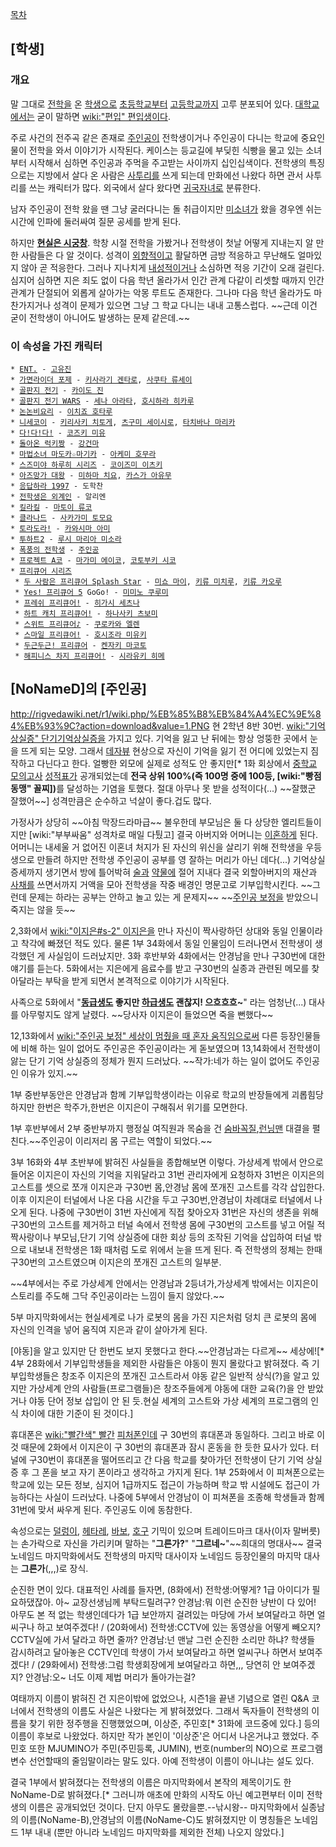 [[목차]]
== [학생] ==
=== 개요 ===
말 그대로 [[전학]]을 온 [[학생]]으로 [[초등학교]]부터 [[고등학교]]까지 고루 분포되어 있다. [[대학교]]에서는 굳이 말하면 [[wiki:"편입" 편입생]]이다.

주로 사건의 전주곡 같은 존재로 [[주인공]]이 전학생이거나 주인공이 다니는 학교에 중요인물이 전학을 와서 이야기가 시작된다. 케이스는 등교길에 부딪힌 식빵을 물고 있는 소녀부터 시작해서 심하면 주인공과 주먹을 주고받는 사이까지 십인십색이다. 전학생의 특징으로는 지방에서 살다 온 사람은 [[사투리]]를 쓰게 되는데 만화에선 나왔다 하면 관서 사투리를 쓰는 캐릭터가 많다. 외국에서 살다 왔다면 [[귀국자녀]]로 분류한다.

남자 주인공이 전학 왔을 땐 그냥 굴러다니는 돌 취급이지만 [[미소녀]]가 왔을 경우엔 쉬는 시간에 인파에 둘러싸여 질문 공세를 받게 된다. 

하지만 '''[[현실은 시궁창]]'''. 학창 시절 전학을 가봤거나 전학생이 첫날 어떻게 지내는지 알 만한 사람들은 다 알 것이다. 성격이 [[외향적]]이고 활달하면 금방 적응하고 무난해도 얼마있지 않아 곧 적응한다. 그러나 지나치게 [[내성적]]이거나 소심하면 적응 기간이 오래 걸린다. 심지어 심하면 지은 죄도 없이 다음 학년 올라가서 인간 관계 다같이 리셋할 때까지 인간 관계가 단절되어 외롭게 살아가는 악몽 루트도 존재한다. 그나마 다음 학년 올라가도 마찬가지거나 성격이 문제가 있으면 그냥 그 학교 다니는 내내 고통스럽다. ~~근데 이건 굳이 전학생이 아니어도 발생하는 문제 같은데.~~

=== 이 속성을 가진 캐릭터 ===
 * [[ENT.]] - [[고유진]]
 * [[가면라이더 포제]] - [[키사라기 겐타로]], [[사쿠타 류세이]]
 * [[골판지 전기]] - [[카이도 진]]
 * [[골판지 전기 WARS]] - [[세나 아라타]], [[호시하라 히카루]]
 * [[논논비요리]] - [[이치죠 호타루]]
 * [[니세코이]] - [[키리사키 치토게]], [[츠구미 세이시로]], [[타치바나 마리카]]
 * [[다!다!다!]] - [[코즈키 미유]]
 * [[돌아온 럭키짱]] - [[강건마]]
 * [[마법소녀 마도카☆마기카]] - [[아케미 호무라]]
 * [[스즈미야 하루히 시리즈]] - [[코이즈미 이츠키]]
 * [[아즈망가 대왕]] - [[미하마 치요]], [[카스가 아유무]]
 * [[응답하라 1997]] - 도학찬
 * [[전학생은 외계인]] - 알리엔
 * [[킬라킬]] - [[마토이 류코]]
 * [[클라나드]] - [[사카가미 토모요]]
 * [[토라도라!]] - [[카와시마 아미]]
 * [[투하트2]] - [[루시 마리아 미소라]]
 * [[폭풍의 전학생]] - [[주인공]]
 * [[프로젝트 A코]] - [[마가미 에이코]], [[코토부키 시코]]
 * [[프리큐어 시리즈]]
  * [[두 사람은 프리큐어 Splash Star]] - [[미쇼 마이]], [[키류 미치루]], [[키류 카오루]]
  * [[Yes! 프리큐어 5]] GoGo! - [[미미노 쿠루미]]
  * [[프레쉬 프리큐어!]] - [[히가시 세츠나]]
  * [[하트 캐치 프리큐어!]] - [[하나사키 츠보미]]
  * [[스위트 프리큐어♪]] - [[쿠로카와 엘렌]]
  * [[스마일 프리큐어!]] - [[호시조라 미유키]]
  * [[두근두근! 프리큐어]] - [[켄자키 마코토]]
  * [[해피니스 차지 프리큐어!]] - [[시라유키 히메]]
== [NoNameD]의 [주인공] ==
http://rigvedawiki.net/r1/wiki.php/%EB%85%B8%EB%84%A4%EC%9E%84%EB%93%9C?action=download&value=1.PNG
현 2학년 8반 30번. [[wiki:"기억상실증" 단기기억상실증]]을 가지고 있다. 기억을 잃고 난 뒤에는 항상 엉뚱한 곳에서 눈을 뜨게 되는 모양. 그래서 [[데자뷰]] 현상으로 자신이 기억을 잃기 전 어디에 있었는지 짐작하고 다닌다고 한다. 얼빵한 외모에 실제로 성적도 안 좋지만[* 1화 회상에서 [[중학교]] [[모의고사]] [[성적표]]가 공개되었는데  '''전국 상위 100%(즉 100명 중에 100등, [wiki:"빵점동맹" 꼴찌])'''를 달성하는 기염을 토했다. 절대 아무나 못 받을 성적이다(...) ~~잘했군 잘했어~~] 성격만큼은 순수하고 넉살이 좋다.겁도 많다.

가정사가 상당히 ~~아침 막장드라마급~~ 불우한데 부모님은 둘 다 상당한 엘리트들이지만 [wiki:"부부싸움" 성격차로 매일 다퉜고] 결국 아버지와 어머니는 [[이혼]]하게 된다. 어머니는 내세울 거 없어진 이혼녀 처지가 된 자신의 위신을 살리기 위해 전학생을 우등생으로 만들려 하지만 전학생 주인공이 공부를 영 잘하는 머리가 아닌 데다(...) 기억상실 증세까지 생기면서 방에 틀어박혀 [[술]]과 [[약물]]에 절어 지내다 결국 외할아버지의 재산과 [[사채]]를 쓰면서까지 거액을 모아 전학생을 작중 배경인 명문고로 기부입학시킨다. ~~그런데 문제는 하라는 공부는 안하고 놀고 있는 게 문제지~~ ~~[[주인공 보정]]을 받았으니 죽지는 않을 듯~~

2,3화에서 [[wiki:"이지은#s-2" 이지은]]을 만나 자신이 짝사랑하던 상대와 동일 인물이라고 착각에 빠졌던 적도 있다. 물론 1부 34화에서 동일 인물임이 드러나면서 전학생이 생각했던 게 사실임이 드러났지만. 3화 후반부와 4화에서는 안경남을 만나 구30번에 대한 얘기를 듣는다. 5화에서는 지은에게 음료수를 받고 구30번의 실종과 관련된 메모를 찾아달라는 부탁을 받게 되면서 본격적으로 이야기가 시작된다.

사족으로 5화에서 "'''[[동급생]]도 좋지만 [[하급생]]도 괜찮지! 으흐흐흐~'''" 라는 엄청난(...) 대사를 아무렇지도 않게 날렸다. ~~당사자 이지은이 들었으면 죽을 뻔했다~~

12,13화에서 [[wiki:"주인공 보정" 세상이 멈췄을 때 혼자 움직임으로써]] 다른 등장인물들에 비해 하는 일이 없어도 주인공은 주인공이라는 게 돋보였으며 13,14화에서 전학생이 앓는 단기 기억 상실증의 정체가 뭔지 드러났다. ~~작가:네가 하는 일이 없어도 주인공인 이유가 있지.~~

1부 중반부동안은 안경남과 함께 기부입학생이라는 이유로 학교의 반장들에게 괴롭힘당하지만 한번은 학주가,한번은 이지은이 구해줘서 위기를 모면한다. 

1부 후반부에서 2부 중반부까지 행정실 여직원과 목숨을 건 [[숨바꼭질]],[[런닝맨]] 대결을 펼친다.~~주인공이 이리저리 몸 구르는 역할이 되었다.~~

3부 16화와 4부 초반부에 밝혀진 사실들을 종합해보면 이렇다. 가상세계 밖에서 안으로 들어온 이지은이 자신의 기억을 지워달라고 31번 관리자에게 요청하자 31번은 이지은의 고스트를 셋으로 쪼개 이지은과 구30번 몸,안경남 몸에 쪼개진 고스트를 각각 삽입한다. 이후 이지은이 터널에서 나온 다음 시간을 두고 구30번,안경남이 차례대로 터널에서 나오게 된다. 나중에 구30번이 31번 자신에게 직접 찾아오자 31번은 자신의 생존을 위해 구30번의 고스트를 제거하고 터널 속에서 전학생 몸에 구30번의 고스트를 넣고 어릴 적 짝사랑이나 부모님,단기 기억 상실증에 대한 회상 등의 조작된 기억을 삽입하여 터널 밖으로 내보내 전학생은 1화 때처럼 도로 위에서 눈을 뜨게 된다. 즉 전학생의 정체는 한때 구30번의 고스트였으며 이지은의 쪼개진 고스트의 일부분. 

~~4부에서는 주로 가상세계 안에서는 안경남과 2등녀가,가상세계 밖에서는 이지은이 스토리를 주도해 그닥 주인공이라는 느낌이 들지 않았다.~~

5부 마지막화에서는 현실세계로 나가 로봇의 몸을 가진 지은처럼 덩치 큰 로봇의 몸에 자신의 인격을 넣어 움직여 지은과 같이 살아가게 된다. 

[야동]을 알고 있지만 단 한번도 보지 못했다고 한다.~~안경남과는 다르게~~ 세상에![* 4부 28화에서 기부입학생들을 제외한 사람들은 야동이 뭔지 몰랐다고 밝혀졌다. 즉 기부입학생들은 창조주 이지은의 쪼개진 고스트라서 야동 같은 일반적 상식(?)을 알고 있지만 가상세계 안의 사람들(프로그램들)은 창조주들에게 야동에 대한 교육(?)을 안 받았거나 야동 단어 정보 삽입이 안 된 듯.현실 세계의 고스트와 가상 세계의 프로그램의 인식 차이에 대한 기준이 된 것이다.]

휴대폰은 [[wiki:"빨간색" 빨간]] [[피처폰]]인데 구 30번의 휴대폰과 동일하다. 그리고 바로 이것 때문에 2화에서 이지은이 구 30번의 휴대폰과 잠시 혼동을 한 듯한 묘사가 있다. 터널에 구30번이 휴대폰을 떨어뜨리고 간 다음 학교를 찾아가던 전학생이 단기 기억 상실증 후 그 폰을 보고 자기 폰이라고 생각하고 가지게 된다. 1부  25화에서 이 피쳐폰으로는 학교에 있는 모든 정보, 심지어 1급까지도 접근이 가능하며 학교 밖 시설에도 접근이 가능하다는 사실이 드러났다. 나중에 5부에서 안경남이 이 피쳐폰을 조종해 학생들과 함께 31번에 맞서 싸우게 된다. 주인공도 이에 동참한다.

속성으로는 [[덜렁이]], [[헤타레]], [[바보]], [[호구]] 기믹이 있으며 트레이드마크 대사(이자 말버릇)는 손가락으로 자신을 가리키며 말하는 "'''그른가?'''" "'''그르네~'''"~~희대의 명대사~~ 결국 노네임드 마지막화에서도 전학생의 마지막 대사이자 노네임드 등장인물의 마지막 대사는 '''그른가'''(,,,)로 장식.

순진한 면이 있다. 대표적인 사례를 들자면, (8화에서) 전학생:어떻게? 1급 아이디가 필요하댔잖아. 아~ 교장선생님께 부탁드릴려구? 안경남:뭐 이런 순진한 냥반이 다 있어! 아무도 본 적 없는 학생인데다가 1급 보안까지 걸려있는 마당에 가서 보여달라고 하면 얼씨구나 하고 보여주겠다! / (20화에서) 전학생:CCTV에 있는 동영상을 어떻게 빼오지? CCTV실에 가서 달라고 하면 줄까? 안경남:넌 맨날 그런 순진한 소리만 하냐? 학생들 감시하려고 달아놓은 CCTV인데 학생이 가서 보여달라고 하면 얼씨구나 하면서 보여주겠다! / (29화에서) 전학생:그럼 학생회장에게 보여달라고 하면,,, 당연히 안 보여주겠지? 안경남:오~ 너도 이제 제법 머리가 돌아가는걸?

여태까지 이름이 밝혀진 건 지은이밖에 없었으나, 시즌1을 끝낸 기념으로 열린 Q&A 코너에서 전학생의 이름도 사실은 나왔다는 게 밝혀졌었다. 그래서 독자들이 전학생의 이름을 찾기 위한 정주행을 진행했었으며, 이상준, 주민호[* 31화에 코드중에 있다.] 등의 이름이 후보로 나왔었다. 하지만 작가 본인이 '이상준'은 어디서 나온거냐고 했었다. 주민호 또한 MJUMINO가 주민(주민등록, JUMIN), 번호(number의 NO)으로 프로그램 변수 선언할때의 줄임말이라는 말도 있다. 아예 전학생이 이름이 아니냐는 설도 있다.

결국 1부에서 밝혀졌다는 전학생의 이름은 마지막화에서 본작의 제목이기도 한 NoName-D로 밝혀졌다.[* 그러니까 애초에 만화의 시작도 아닌 예고편부터 이미 전학생의 이름은 공개되었던 것이다. 단지 아무도 몰랐을뿐.--낚시왕--  마지막화에서 실종남의 이름(NoName-B),안경남의 이름(NoName-C)도 밝혀졌지만 이 명칭들은 노네임드 1부 내내 (뿐만 아니라 노네임드 마지막화를 제외한 전체) 나오지 않았다.] 
